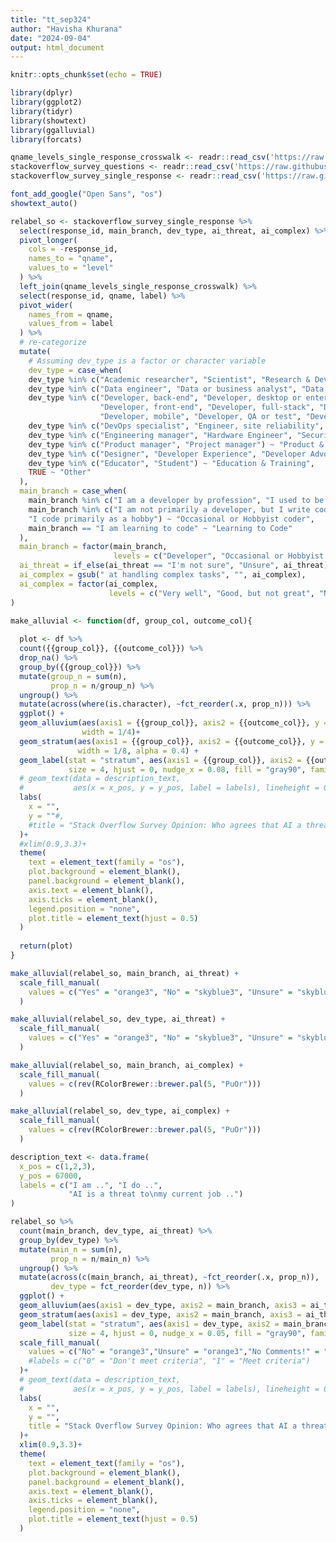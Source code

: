```yaml
---
title: "tt_sep324"
author: "Havisha Khurana"
date: "2024-09-04"
output: html_document
---
```


```r
knitr::opts_chunk$set(echo = TRUE)
```

```r
library(dplyr)
library(ggplot2)
library(tidyr)
library(showtext)
library(ggalluvial)
library(forcats)
```

```r
qname_levels_single_response_crosswalk <- readr::read_csv('https://raw.githubusercontent.com/rfordatascience/tidytuesday/master/data/2024/2024-09-03/qname_levels_single_response_crosswalk.csv')
stackoverflow_survey_questions <- readr::read_csv('https://raw.githubusercontent.com/rfordatascience/tidytuesday/master/data/2024/2024-09-03/stackoverflow_survey_questions.csv')
stackoverflow_survey_single_response <- readr::read_csv('https://raw.githubusercontent.com/rfordatascience/tidytuesday/master/data/2024/2024-09-03/stackoverflow_survey_single_response.csv')


```

```r
font_add_google("Open Sans", "os")
showtext_auto()
```

```r
relabel_so <- stackoverflow_survey_single_response %>%
  select(response_id, main_branch, dev_type, ai_threat, ai_complex) %>%
  pivot_longer(
    cols = -response_id,
    names_to = "qname",
    values_to = "level"
  ) %>%
  left_join(qname_levels_single_response_crosswalk) %>%
  select(response_id, qname, label) %>%
  pivot_wider(
    names_from = qname,
    values_from = label
  ) %>%
  # re-categorize
  mutate(
    # Assuming dev_type is a factor or character variable
    dev_type = case_when(
    dev_type %in% c("Academic researcher", "Scientist", "Research & Development role") ~ "Research & Academia",
    dev_type %in% c("Data engineer", "Data or business analyst", "Data scientist or machine learning specialist", "Developer, AI") ~ "Data & AI",
    dev_type %in% c("Developer, back-end", "Developer, desktop or enterprise applications", "Developer, embedded applications or devices",
                    "Developer, front-end", "Developer, full-stack", "Developer, game or graphics",
                    "Developer, mobile", "Developer, QA or test", "Developer, AI", "Blockchain", "Cloud infrastructure engineer") ~ "Development",
    dev_type %in% c("DevOps specialist", "Engineer, site reliability", "System administrator", "Database administrator") ~ "DevOps & Infrastructure",
    dev_type %in% c("Engineering manager", "Hardware Engineer", "Security professional", "Senior Executive (C-Suite, VP, etc.)") ~ "Engineering & Technical Management",
    dev_type %in% c("Product manager", "Project manager") ~ "Product & Project Management",
    dev_type %in% c("Designer", "Developer Experience", "Developer Advocate", "Marketing or sales professional") ~ "Design, Marketing & User Experience",
    dev_type %in% c("Educator", "Student") ~ "Education & Training",
    TRUE ~ "Other"
  ),
  main_branch = case_when(
    main_branch %in% c("I am a developer by profession", "I used to be a developer by profession, but no longer am") ~ "Developer",
    main_branch %in% c("I am not primarily a developer, but I write code sometimes as part of my work/studies", 
    "I code primarily as a hobby") ~ "Occasional or Hobbyist coder",
    main_branch == "I am learning to code" ~ "Learning to Code"
  ),
  main_branch = factor(main_branch, 
                       levels = c("Developer", "Occasional or Hobbyist coder", "Learning to Code")),
  ai_threat = if_else(ai_threat == "I'm not sure", "Unsure", ai_threat),
  ai_complex = gsub(" at handling complex tasks", "", ai_complex),
  ai_complex = factor(ai_complex,
                      levels = c("Very well", "Good, but not great", "Neither good or bad", "Bad", "Very poor"))
)
```
```r
make_alluvial <- function(df, group_col, outcome_col){
  
  plot <- df %>%
  count({{group_col}}, {{outcome_col}}) %>%
  drop_na() %>%
  group_by({{group_col}}) %>%
  mutate(group_n = sum(n),
         prop_n = n/group_n) %>% 
  ungroup() %>%
  mutate(across(where(is.character), ~fct_reorder(.x, prop_n))) %>%
  ggplot() +
  geom_alluvium(aes(axis1 = {{group_col}}, axis2 = {{outcome_col}}, y = prop_n, fill = {{outcome_col}}), 
                width = 1/4)+
  geom_stratum(aes(axis1 = {{group_col}}, axis2 = {{outcome_col}}, y = prop_n, fill = {{outcome_col}}), 
               width = 1/8, alpha = 0.4) +
  geom_label(stat = "stratum", aes(axis1 = {{group_col}}, axis2 = {{outcome_col}}, y = prop_n, label = after_stat(stratum)), 
             size = 4, hjust = 0, nudge_x = 0.08, fill = "gray90", family = "os") +
  # geom_text(data = description_text,
  #           aes(x = x_pos, y = y_pos, label = labels), lineheight = 0.6, nudge_y = 2000, family = "os") +
  labs(
    x = "",
    y = ""#,
    #title = "Stack Overflow Survey Opinion: Who agrees that AI a threat to current job?"
  )+
  #xlim(0.9,3.3)+
  theme(
    text = element_text(family = "os"),
    plot.background = element_blank(),
    panel.background = element_blank(),
    axis.text = element_blank(),
    axis.ticks = element_blank(),
    legend.position = "none",
    plot.title = element_text(hjust = 0.5)
  )
  
  return(plot)
}
```

```r
make_alluvial(relabel_so, main_branch, ai_threat) +
  scale_fill_manual(
    values = c("Yes" = "orange3", "No" = "skyblue3", "Unsure" = "skyblue3")
  )

make_alluvial(relabel_so, dev_type, ai_threat) +
  scale_fill_manual(
    values = c("Yes" = "orange3", "No" = "skyblue3", "Unsure" = "skyblue3")
  )

make_alluvial(relabel_so, main_branch, ai_complex) +
  scale_fill_manual(
    values = c(rev(RColorBrewer::brewer.pal(5, "PuOr")))
  )

make_alluvial(relabel_so, dev_type, ai_complex) +
  scale_fill_manual(
    values = c(rev(RColorBrewer::brewer.pal(5, "PuOr")))
  )
```

```r
description_text <- data.frame(
  x_pos = c(1,2,3),
  y_pos = 67000,
  labels = c("I am ..", "I do ..",
             "AI is a threat to\nmy current job ..")
)

relabel_so %>%
  count(main_branch, dev_type, ai_threat) %>%
  group_by(dev_type) %>%
  mutate(main_n = sum(n),
         prop_n = n/main_n) %>% 
  ungroup() %>%
  mutate(across(c(main_branch, ai_threat), ~fct_reorder(.x, prop_n)),
         dev_type = fct_reorder(dev_type, n)) %>%
  ggplot() +
  geom_alluvium(aes(axis1 = dev_type, axis2 = main_branch, axis3 = ai_threat, y = prop_n, fill = ai_threat), width = 1/2)+
  geom_stratum(aes(axis1 = dev_type, axis2 = main_branch, axis3 = ai_threat, y = prop_n, fill = ai_threat), width = 1/12, alpha = 0.4) +
  geom_label(stat = "stratum", aes(axis1 = dev_type, axis2 = main_branch, axis3 = ai_threat, y = prop_n, label = after_stat(stratum)), 
             size = 4, hjust = 0, nudge_x = 0.05, fill = "gray90", family = "os") +
  scale_fill_manual(
    values = c("No" = "orange3","Unsure" = "orange3","No Comments!" = "orange3", "Yes" = "skyblue3")
    #labels = c("0" = "Don't meet criteria", "1" = "Meet criteria")
  )+
  # geom_text(data = description_text,
  #           aes(x = x_pos, y = y_pos, label = labels), lineheight = 0.6, nudge_y = 2000, family = "os") +
  labs(
    x = "",
    y = "",
    title = "Stack Overflow Survey Opinion: Who agrees that AI a threat to current job?"
  )+
  xlim(0.9,3.3)+
  theme(
    text = element_text(family = "os"),
    plot.background = element_blank(),
    panel.background = element_blank(),
    axis.text = element_blank(),
    axis.ticks = element_blank(),
    legend.position = "none",
    plot.title = element_text(hjust = 0.5)
  )
```

